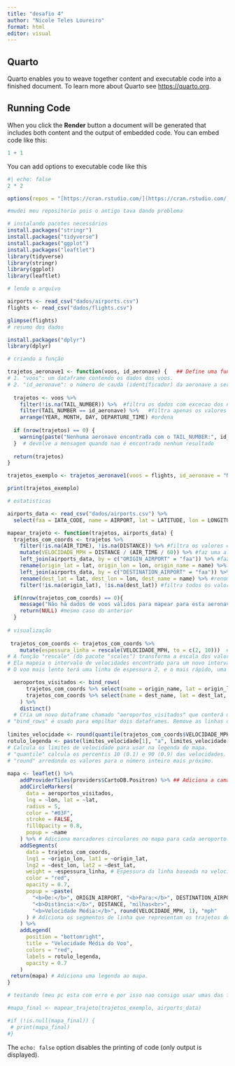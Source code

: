 ---
title: "desafio 4"
author: "Nicole Teles Loureiro"
format: html
editor: visual
---

## Quarto

Quarto enables you to weave together content and executable code into a finished document. To learn more about Quarto see <https://quarto.org>.

## Running Code

When you click the **Render** button a document will be generated that includes both content and the output of embedded code. You can embed code like this:

```{r}
1 + 1
```

You can add options to executable code like this

```{r}
#| echo: false
2 * 2
```
```{r} 
options(repos = "[https://cran.rstudio.com/](https://cran.rstudio.com/)")

#mudei meu repositorio pois o antigo tava dando problema
```

```{r}
# instalando pacotes necessários
install.packages("stringr")
install.packages("tidyverse")
install.packages("ggplot")
install.packages("leaftlet")
library(tidyverse)
library(stringr)
library(ggplot)
library(leaftlet)

```

```{r}
# lendo o arquivo

airports <- read_csv("dados/airports.csv")
flights <- read_csv("dados/flights.csv")
```

```{r}
glimpse(flights)
# resumo dos dados
```


```{r}
install.packages("dplyr")
library(dplyr)
```

```{r}
# criando a função

trajetos_aeronave1 <- function(voos, id_aeronave) {   ## Define uma função chamada "trajetos_aeronave1" que aceita dois argumentos:
# 1. "voos": um dataframe contendo os dados dos voos.
# 2. "id_aeronave": o número de cauda (identificador) da aeronave a ser pesquisada.
  
  trajetos <- voos %>%
    filter(!is.na(TAIL_NUMBER)) %>%  #filtra os dados com excecao dos na's
    filter(TAIL_NUMBER == id_aeronave) %>%   #filtra apenas os valores onde as variaveis sao iguais
    arrange(YEAR, MONTH, DAY, DEPARTURE_TIME) #ordena
  
  if (nrow(trajetos) == 0) {
    warning(paste("Nenhuma aeronave encontrada com o TAIL_NUMBER:", id_aeronave))
  }  # devolve a mensagem quando nao é encontrado nenhum resultado
  
  return(trajetos)
}

trajetos_exemplo <- trajetos_aeronave1(voos = flights, id_aeronave = "N431WN") # testando a funcao

print(trajetos_exemplo)
```

```{r}
# estatisticas

airports_data <- read_csv("dados/airports.csv") %>%
  select(faa = IATA_CODE, name = AIRPORT, lat = LATITUDE, lon = LONGITUDE) #seleciona apenas algumas colunas e as renomeia

mapear_trajeto <- function(trajetos, airports_data) {
  trajetos_com_coords <- trajetos %>%
    filter(!is.na(AIR_TIME), !is.na(DISTANCE)) %>% #filtra os valores excluindo os na's
    mutate(VELOCIDADE_MPH = DISTANCE / (AIR_TIME / 60)) %>% #faz uma alteração adicionando uma nova coluna 
    left_join(airports_data, by = c("ORIGIN_AIRPORT" = "faa")) %>% #faz uma juncao onde a chave é aeroporto de origem
    rename(origin_lat = lat, origin_lon = lon, origin_name = name) %>% #renomeando
    left_join(airports_data, by = c("DESTINATION_AIRPORT" = "faa")) %>% #faz outra juncao onde a chave e o aeroporto de origem
    rename(dest_lat = lat, dest_lon = lon, dest_name = name) %>% #renomeia
    filter(!is.na(origin_lat), !is.na(dest_lat)) #filtra todos os valores exluindo os na's

  if(nrow(trajetos_com_coords) == 0){
    message("Não há dados de voos válidos para mapear para esta aeronave.")
    return(NULL) #mesmo caso do anterior
  }
  
# visualização
  
 trajetos_com_coords <- trajetos_com_coords %>%
    mutate(espessura_linha = rescale(VELOCIDADE_MPH, to = c(2, 10)))  # Adiciona uma nova coluna chamada "espessura_linha" ao dataframe "trajetos_com_coords".
# A função "rescale" (do pacote "scales") transforma a escala dos valores da coluna "VELOCIDADE_MPH".
# Ela mapeia o intervalo de velocidades encontrado para um novo intervalo de 2 a 10.
# O voo mais lento terá uma linha de espessura 2, e o mais rápido, uma espessura 10.

  aeroportos_visitados <- bind_rows(
      trajetos_com_coords %>% select(name = origin_name, lat = origin_lat, lon = origin_lon),
      trajetos_com_coords %>% select(name = dest_name, lat = dest_lat, lon = dest_lon)
    ) %>%
    distinct()
  # Cria um novo dataframe chamado "aeroportos_visitados" que conterá uma lista única de todos os aeroportos de origem e destino.
# "bind_rows" é usado para empilhar dois dataframes. Remove as linhas duplicadas, resultando em uma lista de aeroportos únicos visitados.
  
limites_velocidade <- round(quantile(trajetos_com_coords$VELOCIDADE_MPH, probs = c(0.1, 0.9)))
rotulo_legenda <- paste(limites_velocidade[1], "a", limites_velocidade[2], "mph")
# Calcula os limites de velocidade para usar na legenda do mapa.
# "quantile" calcula os percentis 10 (0.1) e 90 (0.9) das velocidades. Isso ajuda a mostrar uma faixa representativa, ignorando valores extremos.
# "round" arredonda os valores para o número inteiro mais próximo.
  
mapa <- leaflet() %>%
    addProviderTiles(providers$CartoDB.Positron) %>% ## Adiciona a camada de mapa base (o "fundo" do mapa). "CartoDB.Positron" é um estilo de mapa com cores claras e minimalistas.
    addCircleMarkers(
      data = aeroportos_visitados,
      lng = ~lon, lat = ~lat,
      radius = 5,
      color = "#03F",
      stroke = FALSE,
      fillOpacity = 0.8,
      popup = ~name
    ) %>% # Adiciona marcadores circulares no mapa para cada aeroporto.
    addSegments(
      data = trajetos_com_coords,
      lng1 = ~origin_lon, lat1 = ~origin_lat,
      lng2 = ~dest_lon, lat2 = ~dest_lat,
      weight = ~espessura_linha, # Espessura da linha baseada na velocidade
      color = "red",
      opacity = 0.7,
      popup = ~paste(
        "<b>De:</b>", ORIGIN_AIRPORT, "<b>Para:</b>", DESTINATION_AIRPORT, "<br>",
        "<b>Distância:</b>", DISTANCE, "milhas<br>",
        "<b>Velocidade Média:</b>", round(VELOCIDADE_MPH, 1), "mph"
      ) # Adiciona os segmentos de linha que representam os trajetos de voo.
    ) %>%
    addLegend(
      position = "bottomright",
      title = "Velocidade Média do Voo",
      colors = "red",
      labels = rotulo_legenda,
      opacity = 0.7
    )
 return(mapa) # Adiciona uma legenda ao mapa.
}
```

```{r}
# testando (meu pc esta com erro e por isso nao consigo usar umas das funções do pacote leaflet)

#mapa_final <- mapear_trajeto(trajetos_exemplo, airports_data)

#if (!is.null(mapa_final)) {
 # print(mapa_final)
#}
```







The `echo: false` option disables the printing of code (only output is displayed).

